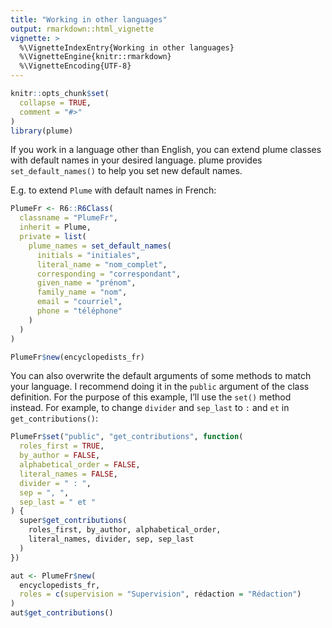 ```yaml
---
title: "Working in other languages"
output: rmarkdown::html_vignette
vignette: >
  %\VignetteIndexEntry{Working in other languages}
  %\VignetteEngine{knitr::rmarkdown}
  %\VignetteEncoding{UTF-8}
---
```


```r
knitr::opts_chunk$set(
  collapse = TRUE,
  comment = "#>"
)
library(plume)
```

If you work in a language other than English, you can extend plume classes with default names in your desired language. plume provides `set_default_names()` to help you set new default names.

E.g. to extend `Plume` with default names in French:

```r
PlumeFr <- R6::R6Class(
  classname = "PlumeFr",
  inherit = Plume,
  private = list(
    plume_names = set_default_names(
      initials = "initiales",
      literal_name = "nom_complet",
      corresponding = "correspondant",
      given_name = "prénom",
      family_name = "nom",
      email = "courriel",
      phone = "téléphone"
    )
  )
)
```

```r
PlumeFr$new(encyclopedists_fr)
```

You can also overwrite the default arguments of some methods to match your language. I recommend doing it in the `public` argument of the class definition. For the purpose of this example, I'll use the `set()` method instead. For example, to change `divider` and `sep_last` to ` : ` and ` et ` in `get_contributions()`:

```r
PlumeFr$set("public", "get_contributions", function(
  roles_first = TRUE,
  by_author = FALSE,
  alphabetical_order = FALSE,
  literal_names = FALSE,
  divider = " : ",
  sep = ", ",
  sep_last = " et "
) {
  super$get_contributions(
    roles_first, by_author, alphabetical_order,
    literal_names, divider, sep, sep_last
  )
})
```

```r
aut <- PlumeFr$new(
  encyclopedists_fr,
  roles = c(supervision = "Supervision", rédaction = "Rédaction")
)
aut$get_contributions()
```
